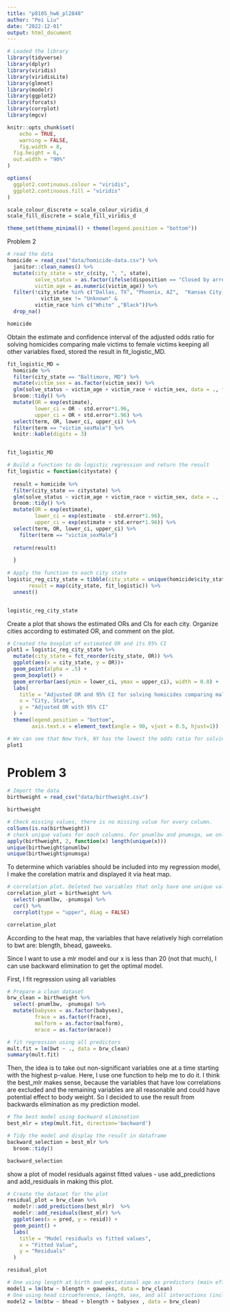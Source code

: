 ```yaml
---
title: "p8105_hw6_pl2848"
author: "Pei Liu"
date: "2022-12-01"
output: html_document
---
```


```r
# Loaded the library
library(tidyverse)
library(dplyr)
library(viridis)
library(viridisLite)
library(glmnet)
library(modelr)
library(ggplot2)
library(forcats)
library(corrplot)
library(mgcv)

knitr::opts_chunk$set(
	echo = TRUE,
	warning = FALSE,
	fig.width = 8, 
  fig.height = 6,
  out.width = "90%"
)

options(
  ggplot2.continuous.colour = "viridis",
  ggplot2.continuous.fill = "viridis"
)

scale_colour_discrete = scale_colour_viridis_d
scale_fill_discrete = scale_fill_viridis_d

theme_set(theme_minimal() + theme(legend.position = "bottom"))
```




Problem 2
```r
# read the data
homicide = read_csv("data/homicide-data.csv") %>% 
  janitor::clean_names() %>% 
  mutate(city_state = str_c(city, ", ", state),
         solve_status = as.factor(ifelse(disposition == "Closed by arrest", 1, 0)),
         victim_age = as.numeric(victim_age)) %>% 
  filter(!city_state %in% c("Dallas, TX", "Phoenix, AZ",  "Kansas City, MO", "Tulsa, AL") &
           victim_sex != "Unknown" &
         victim_race %in% c("White" ,"Black"))%>% 
  drop_na()

homicide
```

Obtain the estimate and confidence interval of the adjusted odds ratio for solving homicides comparing male victims to female victims keeping all other variables fixed, stored the result in fit_logistic_MD.
```r
fit_logistic_MD = 
  homicide %>% 
  filter(city_state == "Baltimore, MD") %>% 
  mutate(victim_sex = as.factor(victim_sex)) %>% 
  glm(solve_status ~ victim_age + victim_race + victim_sex, data = ., family = binomial()) %>% 
  broom::tidy() %>% 
  mutate(OR = exp(estimate),
         lower_ci = OR - std.error*1.96,
         upper_ci = OR + std.error*1.96) %>%
  select(term, OR, lower_ci, upper_ci) %>% 
  filter(term == "victim_sexMale") %>% 
  knitr::kable(digits = 3) 


fit_logistic_MD
```


```r
# Build a function to do logistic regression and return the result
fit_logistic = function(citystate) {
  
  result = homicide %>% 
  filter(city_state == citystate) %>% 
  glm(solve_status ~ victim_age + victim_race + victim_sex, data = ., family = binomial()) %>% 
  broom::tidy() %>% 
  mutate(OR = exp(estimate),
         lower_ci = exp(estimate - std.error*1.96),
         upper_ci = exp(estimate + std.error*1.96)) %>%
  select(term, OR, lower_ci, upper_ci) %>% 
    filter(term == "victim_sexMale")
  
  return(result)

  }
 
# Apply the function to each city state
logistic_reg_city_state = tibble(city_state = unique(homicide$city_state),
       result = map(city_state, fit_logistic)) %>% 
  unnest()


logistic_reg_city_state
```

Create a plot that shows the estimated ORs and CIs for each city. Organize cities according to estimated OR, and comment on the plot.
```r
# Created the boxplot of estimated OR and its 95% CI 
plot1 = logistic_reg_city_state %>% 
  mutate(city_state = fct_reorder(city_state, OR)) %>% 
  ggplot(aes(x = city_state, y = OR))+ 
  geom_point(alpha = .5) +
  geom_boxplot() + 
  geom_errorbar(aes(ymin = lower_ci, ymax = upper_ci), width = 0.8) +
  labs(
    title = "Adjusted OR and 95% CI for solving homicides comparing male victims to female victims",
    x = "City, State",
    y = "Adjusted OR with 95% CI"
  ) +
  theme(legend.position = "bottom",
        axis.text.x = element_text(angle = 90, vjust = 0.5, hjust=1)) 

# We can see that New York, NY has the lowest the odds ratio for solving homicides comparing male victims to female victims, while Albuquerque, NM has the highet (hoding other variables fixed). The confidence interval for the city states with higher ORs are larger compared with some cities with small ORs.
plot1
```


# Problem 3
```r
# Import the data
birthweight = read_csv("data/birthweight.csv") 

birthweight
```


```r
# Check missing values, there is no missing value for every column.
colSums(is.na(birthweight))
# check unique values for each columns. For pnumlbw and pnumsga, we only have one unique value 0, so there is no need to include these variables into our model.
apply(birthweight, 2, function(x) length(unique(x)))
unique(birthweight$pnumlbw)
unique(birthweight$pnumsga)
```

To determine which variables should be included into my regression model, I make the corelation matrix and displayed it via heat map.
```r
# correlation plot. Deleted two variables that only have one unique value.
correlation_plot = birthweight %>% 
  select(-pnumlbw, -pnumsga) %>% 
  cor() %>% 
  corrplot(type = "upper", diag = FALSE)

correlation_plot
```

According to the heat map, the variables that have relatively high correlation to bwt are: blength, bhead, gaweeks. 

Since I want to use a mlr model and our x is less than 20 (not that much), I can use backward elimination to get the optimal model.

First, I fit regression using all variables
```r
# Prepare a clean dataset
brw_clean = birthweight %>% 
  select(-pnumlbw, -pnumsga) %>% 
  mutate(babysex = as.factor(babysex),
         frace = as.factor(frace),
         malform = as.factor(malform),
         mrace = as.factor(mrace))

# fit regression using all predictors
mult.fit = lm(bwt ~ ., data = brw_clean)
summary(mult.fit)
```

Then, the idea is to take out non-significant variables one at a time starting with the highest p-value. Here, I use one function to help me to do it. I think the best_mlr makes sense, because the variables that have low correlations are excluded and the remaining variables are all reasonable and could have potential effect to body weight. So I decided to use the result from backwards elimination as my prediction model.

```r
# The best model using backward elimination
best_mlr = step(mult.fit, direction='backward')

# Tidy the model and display the result in dataframe
backward_selection = best_mlr %>% 
  broom::tidy()

backward_selection
```

show a plot of model residuals against fitted values - use add_predictions and add_residuals in making this plot.
```r
# Create the dataset for the plot
residual_plot = brw_clean %>% 
  modelr::add_predictions(best_mlr)  %>% 
  modelr::add_residuals(best_mlr) %>% 
  ggplot(aes(x = pred, y = resid)) + 
  geom_point() +
  labs(
    title = "Model residuals vs fitted values",
    x = "Fitted Value",
    y = "Residuals"
  )

residual_plot
```


```r
# One using length at birth and gestational age as predictors (main effects only)
model1 = lm(btw ~ blength + gaweeks, data = brw_clean)
# One using head circumference, length, sex, and all interactions (including the three-way interaction) between these
model2 = lm(btw ~ bhead + blength + babysex , data = brw_clean)
```

